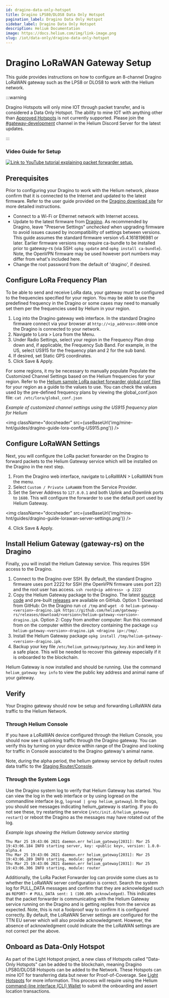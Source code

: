 ```yaml
---
id: dragino-data-only-hotspot
title: Dragino LPS80/DLOS8 Data Only Hotspot
pagination_label: Dragino Data Only Hotspot
sidebar_label: Dragino Data Only Hotspot
description: Helium Documentation
image: https://docs.helium.com/img/link-image.png
slug: /iot/data-only/dragino-data-only-hotspot
---
```


# Dragino LoRaWAN Gateway Setup


This guide provides instructions on how to configure an 8-channel Dragino LoRaWAN gateway such as
the LPS8 or DLOS8 to work with the Helium network.

:::warning

Dragino Hotspots will only mine IOT through packet transfer, and is considered a Data Only Hotspot.
The ability to mine IOT with anything other than [Approved Hotspots](https://helium.com/mine) is not
currently supported. Please join the
[#gateway-development](discord://discord.com/channels/404106811252408320/784462269072277576) channel
in the Helium Discord Server for the latest updates.

:::

### Video Guide for Setup

[![Link to YouTube tutorial explaining packet forwarder setup.](https://img.youtube.com/vi/OuujPVK8f3U/0.jpg)](https://www.youtube.com/watch?v=OuujPVK8f3U)

## Prerequisites

Prior to configuring your Dragino to work with the Helium network, please confirm that it is
connected to the Internet and updated to the latest firmware. Refer to the user guide provided on
the [Dragino download site](http://www.dragino.com/downloads/index.php?dir=LoRa_Gateway/) for more
detailed instructions.

- Connect to a Wi-Fi or Ethernet network with Internet access.
- Update to the latest firmware from
  [Dragino](http://www.dragino.com/downloads/index.php?dir=LoRa_Gateway/). As recommended by
  Dragino, leave "Preserve Settings" _unchecked_ when upgrading firmware to avoid issues caused by
  incompatibility of settings between versions. This guide assumes the standard firmware version
  v5.4.1618196981 or later. Earlier firmware versions may require ca-bundle to be installed prior to
  gateway-rs (via SSH: `opkg update` and `opkg install ca-bundle`). Note, the OpenVPN firmware may
  be used however port numbers may differ from what's included here.
- Change the root password from the default of 'dragino', if desired.

## Configure LoRa Frequency Plan

To be able to send and receive LoRa data, your gateway must be configured to the frequencies
specified for your region. You may be able to use the predefined frequency in the Dragino or some
cases may need to manually set them per the frequencies used by Helium in your region.

1. Log into the Dragino gateway web interface. In the standard Dragino firmware connect via your
   browser at `http://<ip_address>:8000` once the Dragino is connected to your network.
2. Navigate to Lora > Lora from the Menu.
3. Under Radio Settings, select your region in the Frequency Plan drop down and, if applicable, the
   Frequency Sub Band. For example, in the US, select US915 for the frequency plan and 2 for the sub
   band.
4. If desired, set Static GPS coordinates.
5. Click Save & Apply.

For some regions, it my be necessary to manually populate Populate the Customized Channel Settings
based on the Helium frequencies for your region. Refer to the
[Helium sample LoRa packet forwarder global.conf files](https://github.com/helium/sx1302_hal/tree/helium/hotspot/packet_forwarder)
for your region as a guide to the values to use. You can check the values used by the pre-defined
frequency plans by viewing the global_conf.json file: `cat /etc/lora/global_conf.json`

_Example of customized channel settings using the US915 frequency plan for Helium_

<img
  className="docsheader"
  src={useBaseUrl('img/mine-hnt/guides/dragino-guide-lora-config-US915.png')}
/>

## Configure LoRaWAN Settings

Next, you will configure the LoRa packet forwarder on the Dragino to forward packets to the Helium
Gateway service which will be installed on the Dragino in the next step.

1. From the Dragino web interface, navigate to LoRaWAN > LoRaWAN from the menu.
2. Select `Custom / Private LoRaWAN` from the Service Provider.
3. Set the Server Address to `127.0.0.1` and both Uplink and Downlink ports to `1680`. This will
   configure the forwarder to use the default port used by Helium Gateway.

<img
  className="docsheader"
  src={useBaseUrl('img/mine-hnt/guides/dragino-guide-lorawan-server-settings.png')}
/>

4. Click Save & Apply.

## Install Helium Gateway (gateway-rs) on the Dragino

Finally, you will install the Helium Gateway service. This requires SSH access to the Dragino.

1. Connect to the Dragino over SSH. By default, the standard Dragino firmware uses port 2222 for SSH
   (the OpenVPN firmware uses port 22) and the root user has access. `ssh root@<ip address> -p 2222`
2. Copy the Helium Gateway package to the Dragino. The latest
   [source code](https://github.com/helium/gateway-rs) and pre-built
   [releases](https://github.com/helium/gateway-rs/releases) are available on GitHub. Option 1:
   Download from GitHub: On the Dragino run `cd /tmp` and
   `wget -O helium-gateway-<version>-dragino.ipk https://github.com/helium/gateway-rs/releases/download/<version>/helium-gateway-<version>-dragino.ipk`.
   Option 2: Copy from another computer: Run this command from on the computer within the directory
   containing the package `scp helium-gateway-<version>-dragino.ipk <dragino ip>:/tmp/`.
3. Install the Helium Gateway package `opkg install /tmp/helium-gateway-<version>-dragino.ipk`.
4. Backup your key file `/etc/helium_gateway/gateway_key.bin` and keep in a safe place. This will be
   needed to recover this gateway especially if it is onboarded to the blockchain.

Helium Gateway is now installed and should be running. Use the command `helium_gateway key info` to
view the public key address and animal name of your gateway.

## Verify

Your Dragino gateway should now be setup and forwarding LoRaWAN data traffic to the Helium Network.

### Through Helium Console

If you have a LoRaWAN device configured through the Helium Console, you should now see it uplinking
traffic through the Dragino gateway. You can verify this by turning on your device within range of
the Dragino and looking for traffic in Console associated to the Dragino gateway's animal name.

Note, during the alpha period, the helium gateway service by default routes data traffic to the
[Staging Router/Console](https://staging-console.helium.wtf/).

### Through the System Logs

Use the Dragino system log to verify that Helium Gateway has started. You can view the log in the
web interface or by using logread on the commandline interface (e.g,
`logread | grep helium_gateway`). In the logs, you should see messages indicating helium_gateway is
starting. If you do not see these, try restarting the service (`/etc/init.d/helium_gateway restart`)
or reboot the Dragino as the messages may have rotated out of the log.

_Example logs showing the Helium Gateway service starting_

```
Thu Mar 25 19:43:06 2021 daemon.err helium_gateway[2031]: Mar 25 19:43:06.184 INFO starting server, key: <public key>, version: 1.0.0-alpha.4
Thu Mar 25 19:43:06 2021 daemon.err helium_gateway[2031]: Mar 25 19:43:06.289 INFO starting, module: gateway
Thu Mar 25 19:43:06 2021 daemon.err helium_gateway[2031]: Mar 25 19:43:06.306 INFO starting, module: router
```

Additionally, the LoRa Packet Forwarder log can provide some clues as to whether the LoRaWAN server
configuration is correct. Search the system log for PULL_DATA messages and confirm that they are
acknowledged such as `REPORT~ # PULL_DATA sent: 1 (100.00% acknowledged)`. This indicates that the
packet forwarder is communicating with the Helium Gateway service running on the Dragino and is
getting replies from the service as expected. Note, this is not a foolproof way to confirm it is
configured correctly. By default, the LoRaWAN Server settings are configured for the TTN EU server
which will also provide acknowledgment. However, the absence of acknowledgment could indicate the
the LoRaWAN settings are not correct per the above.

## Onboard as Data-Only Hotspot

As part of the Light Hotspot project, a new class of Hotspots called "Data-Only Hotspots" can be
added to the blockchain, meaning Dragino LPS80/DLOS8 Hotspots can be added to the Network. These
Hotspots can mine IOT for transferring data but never for Proof-of-Coverage. See
[Light Hotspots](/iot/hotspots) for more information. This process will require using the Helium
[command-line interface (CLI) Wallet](https://github.com/helium/helium-wallet-rs) to submit the
onboarding and assert location transactions.
